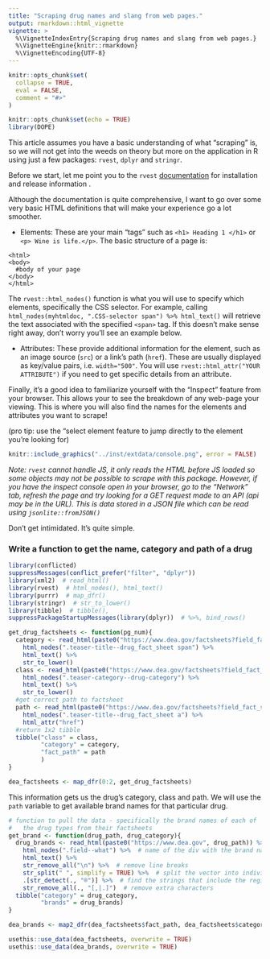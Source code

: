 ---
title: "Scraping drug names and slang from web pages."
output: rmarkdown::html_vignette
vignette: >
  %\VignetteIndexEntry{Scraping drug names and slang from web pages.}
  %\VignetteEngine{knitr::rmarkdown}
  %\VignetteEncoding{UTF-8}
---

```{r, include = FALSE}
knitr::opts_chunk$set(
  collapse = TRUE,
  eval = FALSE,
  comment = "#>"
)
```

```{r setup, include = FALSE}
knitr::opts_chunk$set(echo = TRUE)
library(DOPE)
```
This article assumes you have a basic understanding of what "scraping" is, so we will not get into the weeds on theory but more on the application in R using just a few packages: `rvest`, `dplyr` and `stringr`.

Before we start, let me point you to the `rvest` [documentation](https://rvest.tidyverse.org/index.html) for installation and release information .

Although the documentation is quite comprehensive, I want to go over some very basic HTML definitions that will make your experience go a lot smoother.

- Elements: These are your main "tags" such as `<h1> Heading 1 </h1>` or `<p> Wine is life.</p>`. The basic structure of a page is:
```
<html>
<body>
  #body of your page
</body>
</html>
```
The `rvest::html_nodes()` function is what you will use to specify which elements, specifically the CSS selector. For example, calling `html_nodes(myhtmldoc, ".CSS-selector span") %>% html_text()` will retrieve the text associated with the specified `<span>` tag. If this doesn't make sense right away, don't worry you'll see an example below.

- Attributes: These provide additional information for the element, such as an image source (`src`) or a link's path (`href`). These are usually displayed as key/value pairs, i.e. `width="500"`. You will use `rvest::html_attr("YOUR ATTRIBUTE")` if you need to get specific details from an attribute.

Finally, it's a good idea to familiarize yourself with the "Inspect" feature from your browser. This allows your to see the breakdown of any web-page your viewing. This is where you will also find the names for the elements and attributes you want to scrape!

(pro tip: use the "select element feature to jump directly to the element you're looking for)


```{r, cache=FALSE, echo=FALSE, fig.align="center", fig.cap="Figure 1. Console", out.width=5}
knitr::include_graphics("../inst/extdata/console.png", error = FALSE)
```

*Note: `rvest` cannot handle JS, it only reads the HTML before JS loaded so some objects may not be possible to scrape with this package. However, if you have the inspect console open in your browser, go to the "Network" tab, refresh the page and try looking for a GET request made to an API (api may be in the URL). This is data stored in a JSON file which can be read using `jsonlite::fromJSON()`*

Don't get intimidated. It's quite simple.

### Write a function to get the name, category and path of a drug

```{r}
library(conflicted)
suppressMessages(conflict_prefer("filter", "dplyr"))
library(xml2)  # read_html()
library(rvest)  # html_nodes(), html_text()
library(purrr)  # map_dfr()
library(stringr)  # str_to_lower()
library(tibble)  # tibble(),
suppressPackageStartupMessages(library(dplyr))  # %>%, bind_rows()

get_drug_factsheets <- function(pg_num){
  category <- read_html(paste0("https://www.dea.gov/factsheets?field_fact_sheet_category_target_id=All&page=", pg_num)) %>%
    html_nodes(".teaser-title--drug_fact_sheet span") %>%
    html_text() %>%
    str_to_lower()
  class <- read_html(paste0("https://www.dea.gov/factsheets?field_fact_sheet_category_target_id=All&page=", pg_num)) %>%
    html_nodes(".teaser-category--drug-category") %>%
    html_text() %>%
    str_to_lower()
  #get correct path to factsheet
  path <- read_html(paste0("https://www.dea.gov/factsheets?field_fact_sheet_category_target_id=All&page=", pg_num)) %>%
    html_nodes(".teaser-title--drug_fact_sheet a") %>%
    html_attr("href")
  #return 1x2 tibble
  tibble("class" = class,
         "category" = category,
         "fact_path" = path
         )
}

dea_factsheets <- map_dfr(0:2, get_drug_factsheets)

```

This information gets us the drug's category, class and path. We will use the `path` variable to get available brand names for that particular drug.

```{r}

# function to pull the data - specifically the brand names of each of
#   the drug types from their factsheets
get_brand <- function(drug_path, drug_category){
  drug_brands <- read_html(paste0("https://www.dea.gov", drug_path)) %>%
    html_nodes(".field--what") %>%  # name of the div with the brand names
    html_text() %>%
    str_remove_all("\n") %>%  # remove line breaks
    str_split(" ", simplify = TRUE) %>%  # split the vector into individual strings
    .[str_detect(., "®")] %>%  # find the strings that include the registered trademark symbol and subset
    str_remove_all(., "[,|.]")  # remove extra characters
  tibble("category" = drug_category,
         "brands" = drug_brands)
}

dea_brands <- map2_dfr(dea_factsheets$fact_path, dea_factsheets$category, get_brand)
```




```{r}
usethis::use_data(dea_factsheets, overwrite = TRUE)
usethis::use_data(dea_brands, overwrite = TRUE)
```
